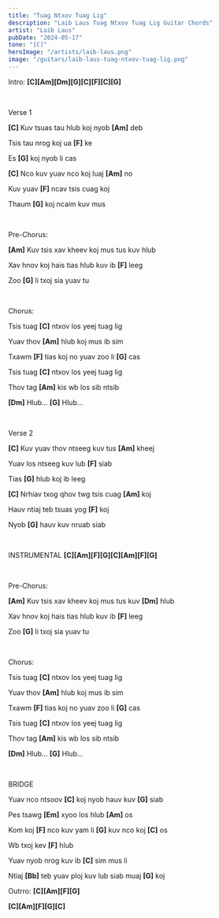 ```yaml
---
title: "Tuag Ntxov Tuag Lig"
description: "Laib Laus Tuag Ntxov Tuag Lig Guitar Chords"
artist: "Laib Laus"
pubDate: "2024-05-17"
tone: "[C]"
heroImage: "/artists/laib-laus.png"
image: "/guitars/laib-laus-tuag-ntxov-tuag-lig.png"
---
```


Intro: <b>[C][Am][Dm][G][C][F][C][G]</b>

<br />

Verse 1

<b>[C]</b> Kuv tsuas tau hlub koj nyob <b>[Am]</b> deb

Tsis tau nrog koj ua <b>[F]</b> ke

Es <b>[G]</b> koj nyob li cas

<b>[C]</b> Nco kuv yuav nco koj luaj <b>[Am]</b> no

Kuv yuav <b>[F]</b> ncav tsis cuag koj

Thaum <b>[G]</b> koj ncaim kuv mus

<br />

Pre-Chorus:

<b>[Am]</b> Kuv tsis xav kheev koj mus tus kuv hlub

Xav hnov koj hais tias hlub kuv ib <b>[F]</b> leeg

Zoo <b>[G]</b> li txoj sia yuav tu

<br />

Chorus:

Tsis tuag <b>[C]</b> ntxov los yeej tuag lig

Yuav thov <b>[Am]</b> hlub koj mus ib sim

Txawm <b>[F]</b> tias koj no yuav zoo li <b>[G]</b> cas

Tsis tuag <b>[C]</b> ntxov los yeej tuag lig

Thov tag <b>[Am]</b> kis wb los sib ntsib

<b>[Dm]</b> Hlub... <b>[G]</b> Hlub...

<br />

Verse 2

<b>[C]</b> Kuv yuav thov ntseeg kuv tus <b>[Am]</b> kheej

Yuav los ntseeg kuv lub <b>[F]</b> siab

Tias <b>[G]</b> hlub koj ib leeg

<b>[C]</b> Nrhiav txog qhov twg tsis cuag <b>[Am]</b> koj

Hauv ntiaj teb tsuas yog <b>[F]</b> koj

Nyob <b>[G]</b> hauv kuv nruab siab

<br />

INSTRUMENTAL <b>[C][Am][F][G][C][Am][F][G]</b>

<br />

Pre-Chorus:

<b>[Am]</b> Kuv tsis xav kheev koj mus tus kuv <b>[Dm]</b> hlub

Xav hnov koj hais tias hlub kuv ib <b>[F]</b> leeg

Zoo <b>[G]</b> li txoj sia yuav tu

<br />

Chorus:

Tsis tuag <b>[C]</b> ntxov los yeej tuag lig

Yuav thov <b>[Am]</b> hlub koj mus ib sim

Txawm <b>[F]</b> tias koj no yuav zoo li <b>[G]</b> cas

Tsis tuag <b>[C]</b> ntxov los yeej tuag lig

Thov tag <b>[Am]</b> kis wb los sib ntsib

<b>[Dm]</b> Hlub... <b>[G]</b> Hlub...

<br />

BRIDGE

Yuav nco ntsoov <b>[C]</b> koj nyob hauv kuv <b>[G]</b> siab

Pes tsawg <b>[Em]</b> xyoo los hlub <b>[Am]</b> os

Kom koj <b>[F]</b> nco kuv yam li <b>[G]</b> kuv nco koj <b>[C]</b> os

Wb txoj kev <b>[F]</b> hlub

Yuav nyob nrog kuv ib <b>[C]</b> sim mus li

Ntiaj <b>[Bb]</b> teb yuav ploj kuv lub siab muaj <b>[G]</b> koj

Outrro: <b>[C][Am][F][G]</b>

<b>[C][Am][F][G][C]</b>

